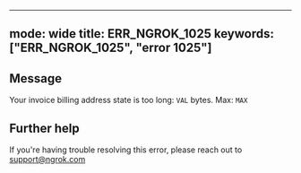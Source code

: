 
---
mode: wide
title: ERR_NGROK_1025
keywords: ["ERR_NGROK_1025", "error 1025"]
---

## Message
Your invoice billing address state is too long: `VAL` bytes. Max: `MAX`




## Further help
If you're having trouble resolving this error, please reach out to [support@ngrok.com](mailto:support@ngrok.com?subject=Help%20with%20ERR_NGROK_1025)

